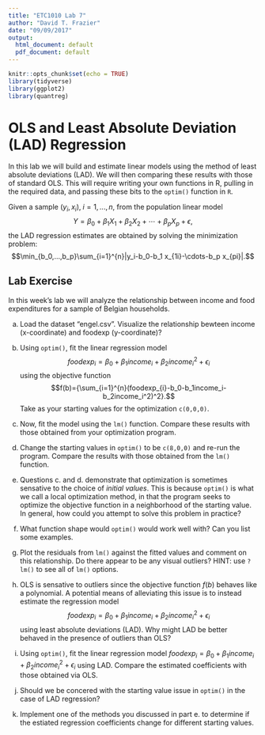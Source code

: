 ```yaml
---
title: "ETC1010 Lab 7"
author: "David T. Frazier"
date: "09/09/2017"
output:
  html_document: default
  pdf_document: default
---
```


```r
knitr::opts_chunk$set(echo = TRUE)
library(tidyverse)
library(ggplot2)
library(quantreg)
```


# OLS and Least Absolute Deviation (LAD) Regression
In this lab we will build and estimate linear models using the method of least absolute deviations (LAD). We will then comparing these results with those of standard OLS. This will require writing your own functions in R, pulling in the required data, and passing these bits to the `optim()` function in `R`. 

Given a sample $(y_i,x_i),\; i=1,...,n$, from the population linear model $$Y=\beta_0 +\beta_1 X_1 +\beta_2 X_2 +\cdots +\beta_p X_p +\epsilon,$$ the LAD regression estimates are obtained by solving the minimization problem:$$\min_{b_0,...,b_p}\sum_{i=1}^{n}|y_i-b_0-b_1 x_{1i}-\cdots-b_p x_{pi}|.$$ 

## Lab Exercise 
In this week's lab we will analyze the relationship between income and food expenditures for a sample of Belgian households. 

a. Load the dataset "engel.csv". Visualize the relationship bewteen income (x-coordinate) and foodexp (y-coordinate)? 

b. Using `optim()`, fit the linear regression model $$foodexp_i = \beta_0+\beta_1 income_i+\beta_2 income_i^2+\epsilon_i$$ using the objective function $$f(b)={\sum_{i=1}^{n}(foodexp_{i}-b_0-b_1income_i-b_2income_i^2)^2}.$$ Take as your starting values for the optimization `c(0,0,0)`. 


c. Now, fit the model using the `lm()` function. Compare these results with those obtained from your optimization program.  

d. Change the starting values in `optim()` to be `c(8,0,0)` and re-run the program. Compare the results with those obtained from the `lm()` function.

e. Questions c. and d. demonstrate that optimization is sometimes sensative to the choice of *initial values*. This is because `optim()` is what we call a local optimization method, in that the program seeks to optimize the objective function in a neighborhood of the starting value. In general, how could you attempt to solve this problem in practice? 

f. What function shape would `optim()` would work well with? Can you list some examples.  

g. Plot the residuals from `lm()` against the fitted values and comment on this relationship. Do there appear to be any visual outliers? HINT: use `?lm()` to see all of `lm()` options. 

h. OLS is sensative to outliers since the objective function $f(b)$ behaves like a polynomial. A potential means of alleviating this issue is to instead estimate the regression model $$foodexp_i = \beta_0+\beta_1 income_i+\beta_2 income_i^2+\epsilon_i$$ using least absolute deviations (LAD). Why might LAD be better behaved in the presence of outliers than OLS? 


i. Using `optim()`, fit the linear regression model $foodexp_i = \beta_0+\beta_1 income_i+\beta_2 income_i^2+\epsilon_i$ using LAD. Compare the estimated coefficients with those obtained via OLS.

j. Should we be concered with the starting value issue in `optim()` in the case of LAD regression? 

k. Implement one of the methods you discussed in part e. to determine if the estiated regression coefficients change for different starting values. 


